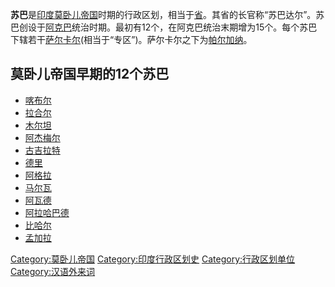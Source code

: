 '''苏巴'''是[[印度|印度]][[莫卧儿帝国|莫卧儿帝国]]时期的行政区划，相当于[[省|省]]。其省的长官称“苏巴达尔”。苏巴创设于[[阿克巴|阿克巴]]统治时期。最初有12个，在阿克巴统治末期增为15个。每个苏巴下辖若干[[萨尔卡尔|萨尔卡尔]](相当于“专区”)。萨尔卡尔之下为[[帕尔加纳|帕尔加纳]]。

== 莫卧儿帝国早期的12个苏巴 ==
* [[喀布尔|喀布尔]]
* [[拉合尔|拉合尔]]
* [[木尔坦|木尔坦]]
* [[阿杰梅尔|阿杰梅尔]]
* [[古吉拉特|古吉拉特]]
* [[德里|德里]]
* [[阿格拉|阿格拉]]
* [[马尔瓦|马尔瓦]]
* [[阿瓦德|阿瓦德]]
* [[阿拉哈巴德|阿拉哈巴德]]
* [[比哈尔|比哈尔]]
* [[孟加拉|孟加拉]] 

[[Category:莫卧儿帝国|Category:莫卧儿帝国]]
[[Category:印度行政区划史|Category:印度行政区划史]]
[[Category:行政区划单位|Category:行政区划单位]]
[[Category:汉语外来词|Category:汉语外来词]]